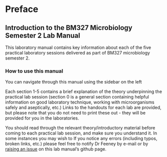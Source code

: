# Preface {.unnumbered}

## Introduction to the BM327 Microbiology Semester 2 Lab Manual

This laboratory manual contains key information about each of the five practical laboratory sessions delivered as part of BM327 microbiology semester 2. 

### How to use this manual

You can navigate through this manual using the sidebar on the left

Each section 1-5 contains a brief explanation of the theory underpinning the practical lab session (section 0 is a general section containing helpful information on good laboratory technique, working with microorganisms safely and aseptically, etc.) Links to the handouts for each lab are provided, but please note that you do not need to print these out - they will be provided for you in the laboratories. 

You should read through the relevant theory/introductory material before coming to each practical lab session, and make sure you understand it. In some instances you may wish to 
If you notice any errors (including typos, broken links, etc.) please feel free to notify Dr Feeney by e-mail or by [raising an issue](https://github.com/mafeeney/BM327microS2/issues/new) on this lab manual's github page. 